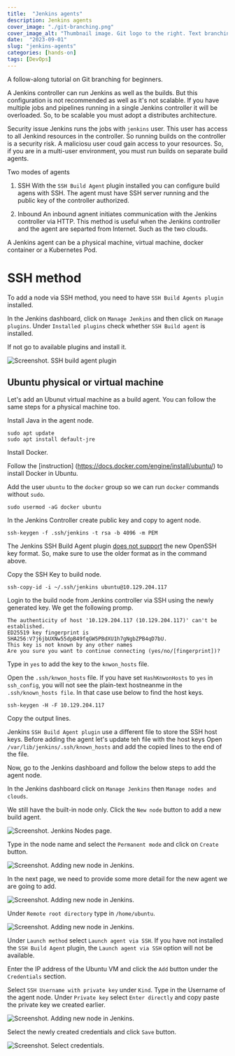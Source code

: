 ```yaml
---
title:  "Jenkins agents"
description: Jenkins agents
cover_image: "./git-branching.png"
cover_image_alt: "Thumbnail image. Git logo to the right. Text branching written to the left in big letters."
date:  "2023-09-01"
slug: "jenkins-agents"
categories: [hands-on]
tags: [DevOps]
---
```


<div class="header-highlight">
A follow-along tutorial on Git branching for beginners.
</div>

A Jenkins controller can run Jenkins as well as the builds. But this configuration is not recommended as well as it's not scalable.
If you have multiple jobs and pipelines running in a single Jenkins controller it will be overloaded. So, to be scalable you must adopt a distributes architecture. 
<picture>

Security issue
Jenkins runs the jobs with `jenkins` user. This user has access to all Jenkind resources in the controller. So running builds on the controller is a security risk. A maliciosu user coud gain access to your resources. So, if you are in a multi-user environment, you must run builds on separate build agents.

Two modes of agents
1. SSH
With the `SSH Build Agent` plugin installed you can configure build agens with SSH. The agent must have SSH server running and the public key of the controller authorized.

2. Inbound
An inbound agnent initiates communication with the Jenkins controller via HTTP. This method is useful when the Jenkins controller and the agent are separted from Internet. Such as the two clouds.

A Jenkins agent can be a physical machine, virtual machine, docker container or a Kubernetes Pod.

# SSH method

To add a node via SSH method, you need to have `SSH Build Agents plugin` installed.

In the Jenkins dashboard, click on `Manage Jenkins` and then click on `Manage plugins`. Under `Installed plugins` check whether `SSH Build agent` is installed. 

If not go to available plugins and install it.

![Screenshot. SSH build agent plugin](./ssh-build-agent-plugin.png)

 
## Ubuntu physical or virtual machine

Let's add an Ubunut virtual machine as a build agent. You can follow the same steps for a physical machine too.

Install Java in the agent node.
```shell
sudo apt update
sudo apt install default-jre
```

Install Docker.

Follow the [instruction] (https://docs.docker.com/engine/install/ubuntu/) to install Docker in Ubuntu.

Add the user `ubuntu` to the `docker` group so we can run `docker` commands without `sudo`.
```shell
sudo usermod -aG docker ubuntu
```

In the Jenkins Controller create public key and copy to agent node.
```shell
ssh-keygen -f .ssh/jenkins -t rsa -b 4096 -m PEM
```

The Jenkins SSH Build Agent plugin [does not support][jenkins-ticket] the new OpenSSH key format. So, make sure to use the older format as in the command above.

Copy the SSH Key to build node.
```shell
ssh-copy-id -i ~/.ssh/jenkins ubuntu@10.129.204.117
```

Login to the build node from Jenkins controller via SSH using the newly generated key. We get the following promp.

```shell
The authenticity of host '10.129.204.117 (10.129.204.117)' can't be established.
ED25519 key fingerprint is SHA256:V7j6jbUXNw55dpB49fqGW5PBdXU1h7gNgbZPB4qD7bU.
This key is not known by any other names
Are you sure you want to continue connecting (yes/no/[fingerprint])?
```

Type in `yes` to add the key to the `knwon_hosts` file. 

Open the `.ssh/knwon_hosts` file. 
If you have set `HashKnwonHosts` to `yes` in `ssh_config`, you will not see the plain-text hostneanme in the `.ssh/known_hosts file`.
In that case use below to find the host keys.

```shell
ssh-keygen -H -F 10.129.204.117
```
Copy the output lines.

Jenkins `SSH Build Agent plugin` use a different file to store the SSH host keys. Before adding the agent let's update teh file with the host keys
Open `/var/lib/jenkins/.ssh/known_hosts` and add the copied lines to the end of the file.

Now, go to the Jenkins dashboard and follow the below steps to add the agent node.

In the Jenkins dashboard click on `Manage Jenkins` then `Manage nodes and clouds`.

We still have the built-in node only. Click the `New node` button to add a new build agent.

![Screenshot. Jenkins Nodes page.](./jenkins-nodes.png)

Type in the node name and select the `Permanent mode` and click on `Create` button.

![Screenshot. Adding new node in Jenkins.](./jenkins-new-node.png)

In the next page, we need to provide some more detail for the new agent we are going to add.

![Screenshot. Adding new node in Jenkins.](./jenkins-new-node.png)

Under `Remote root directory` type in `/home/ubuntu`.

![Screenshot. Adding new node in Jenkins.](./jenkins-new-node-remote-root.png)

Under `Launch method` select `Launch agent via SSH`. If you have not installed the `SSH Build Agent` plugin, the `Launch agent via SSH` option will not be available.

Enter the IP address of the Ubuntu VM and click the `Add` button under the `Credentials` section.

Select `SSH Username with private key` under `Kind`.
Type in the Username of the agent node.
Under `Private key` select `Enter directly` and copy paste the private key we created earlier.

![Screenshot. Adding new node in Jenkins.](./jenkins-add-credentials.png)

Select the newly created credentials and click `Save` button.

![Screenshot. Select credentials.](./jenkins-new-node-select-credentials.png)







[jenkins-ticket]: https://issues.jenkins.io/browse/JENKINS-57495


